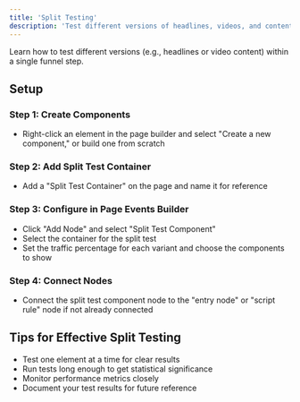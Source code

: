 ```yaml
---
title: 'Split Testing'
description: 'Test different versions of headlines, videos, and content to optimize conversions'
---
```


Learn how to test different versions (e.g., headlines or video content) within a single funnel step.

## Setup

### Step 1: Create Components
- Right-click an element in the page builder and select "Create a new component," or build one from scratch

### Step 2: Add Split Test Container
- Add a "Split Test Container" on the page and name it for reference

### Step 3: Configure in Page Events Builder
- Click "Add Node" and select "Split Test Component"
- Select the container for the split test
- Set the traffic percentage for each variant and choose the components to show

### Step 4: Connect Nodes
- Connect the split test component node to the "entry node" or "script rule" node if not already connected

## Tips for Effective Split Testing

- Test one element at a time for clear results
- Run tests long enough to get statistical significance
- Monitor performance metrics closely
- Document your test results for future reference 